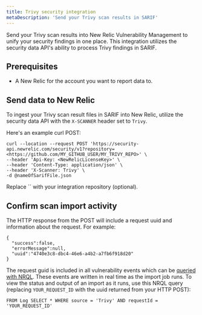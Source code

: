 ```yaml
---
title: Trivy security integration 
metaDescription: 'Send your Trivy scan results in SARIF'
---
```


Send your Trivy scan results into New Relic Vulnerability Management to unify your security findings in one place. This integration utilizes the security data API's ability to process Trivy findings in SARIF.

## Prerequisites

- A New Relic <InlinePopover type="licenseKey" /> for the account you want to report data to.    


## Send data to New Relic

To ingest your Trivy scan result files in SARIF into New Relic, utilize the security data API with the `X-SCANNER` header set to `Trivy`.

Here's an example curl POST:

```
curl --location --request POST 'https://security-api.newrelic.com/security/v1?repository=<https://github.com/MY_GITHUB_USER/MY_TRIVY_REPO>' \
--header 'Api-Key: <NewRelicLicenseKey>' \
--header 'Content-Type: application/json' \
--header 'X-Scanner: Trivy' \
-d @nameOfSarifFile.json
 ```

 <Callout variant='tip'>
  Replace `<RepositoryUrl>` with your integration repository (optional).
</Callout>

## Confirm scan import activity
The HTTP response from the POST will include a request uuid and information about the request. For example:

```
{
  "success":false,
  "errorMessage":null,
  "uuid":"4740e3c8-dbc4-46e6-a4b2-a7fb6f918d20"
}
```

The request guid is included in all vulnerability events which can be [queried with NRQL](/docs/query-your-data/nrql-new-relic-query-language/get-started/introduction-nrql-new-relics-query-language/). These events are written in real time as the import job runs. To view the status and output of an import as it runs, use this NRQL query (replacing `YOUR_REQUEST_ID` with the uuid returned from your HTTP POST):

```
FROM Log SELECT * WHERE source = 'Trivy' AND requestId = 'YOUR_REQUEST_ID'
```

